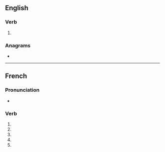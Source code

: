 {{also|salinisé}}
==English==

===Verb===
{{en-verb|salinis}}

# {{standard spelling of|en|from=non-Oxford British spelling|salinize}}

===Anagrams===
* {{anagrams|en|a=aeiilnss|Ainslies|Silesian|silanise}}

----

==French==

===Pronunciation===
* {{homophones|fr|salinisent|salinises}}

===Verb===
{{head|fr|verb form}}

# {{inflection of|fr|saliniser||1|s|pres|ind}}
# {{inflection of|fr|saliniser||3|s|pres|ind}}
# {{inflection of|fr|saliniser||1|s|pres|sub}}
# {{inflection of|fr|saliniser||3|s|pres|sub}}
# {{inflection of|fr|saliniser||2|s|imp}}
